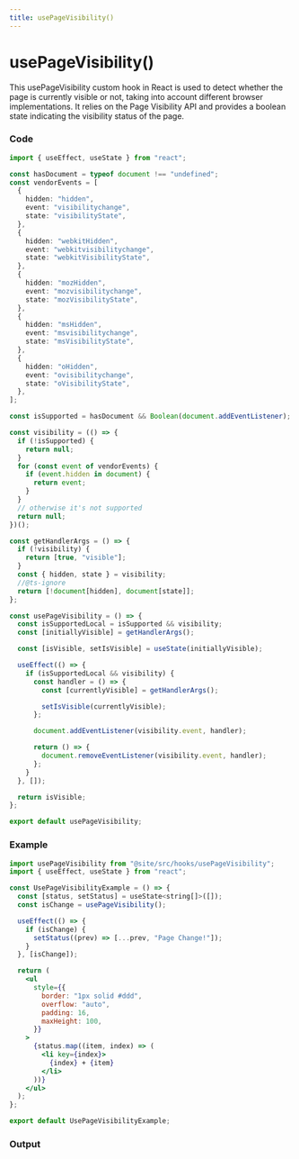 ```yaml
---
title: usePageVisibility()
---
```



# usePageVisibility()

This usePageVisibility custom hook in React is used to detect whether the page is currently visible or not, taking into account different browser implementations. It relies on the Page Visibility API and provides a boolean state indicating the visibility status of the page.


### Code

```ts title="usePageVisibility.ts"
import { useEffect, useState } from "react";

const hasDocument = typeof document !== "undefined";
const vendorEvents = [
  {
    hidden: "hidden",
    event: "visibilitychange",
    state: "visibilityState",
  },
  {
    hidden: "webkitHidden",
    event: "webkitvisibilitychange",
    state: "webkitVisibilityState",
  },
  {
    hidden: "mozHidden",
    event: "mozvisibilitychange",
    state: "mozVisibilityState",
  },
  {
    hidden: "msHidden",
    event: "msvisibilitychange",
    state: "msVisibilityState",
  },
  {
    hidden: "oHidden",
    event: "ovisibilitychange",
    state: "oVisibilityState",
  },
];

const isSupported = hasDocument && Boolean(document.addEventListener);

const visibility = (() => {
  if (!isSupported) {
    return null;
  }
  for (const event of vendorEvents) {
    if (event.hidden in document) {
      return event;
    }
  }
  // otherwise it's not supported
  return null;
})();

const getHandlerArgs = () => {
  if (!visibility) {
    return [true, "visible"];
  }
  const { hidden, state } = visibility;
  //@ts-ignore
  return [!document[hidden], document[state]];
};

const usePageVisibility = () => {
  const isSupportedLocal = isSupported && visibility;
  const [initiallyVisible] = getHandlerArgs();

  const [isVisible, setIsVisible] = useState(initiallyVisible);

  useEffect(() => {
    if (isSupportedLocal && visibility) {
      const handler = () => {
        const [currentlyVisible] = getHandlerArgs();

        setIsVisible(currentlyVisible);
      };

      document.addEventListener(visibility.event, handler);

      return () => {
        document.removeEventListener(visibility.event, handler);
      };
    }
  }, []);

  return isVisible;
};

export default usePageVisibility;
```

### Example

```jsx
import usePageVisibility from "@site/src/hooks/usePageVisibility";
import { useEffect, useState } from "react";

const UsePageVisibilityExample = () => {
  const [status, setStatus] = useState<string[]>([]);
  const isChange = usePageVisibility();

  useEffect(() => {
    if (isChange) {
      setStatus((prev) => [...prev, "Page Change!"]);
    }
  }, [isChange]);

  return (
    <ul
      style={{
        border: "1px solid #ddd",
        overflow: "auto",
        padding: 16,
        maxHeight: 100,
      }}
    >
      {status.map((item, index) => (
        <li key={index}>
          {index} + {item}
        </li>
      ))}
    </ul>
  );
};

export default UsePageVisibilityExample;
```

### Output

<UsePageVisibilityExample />